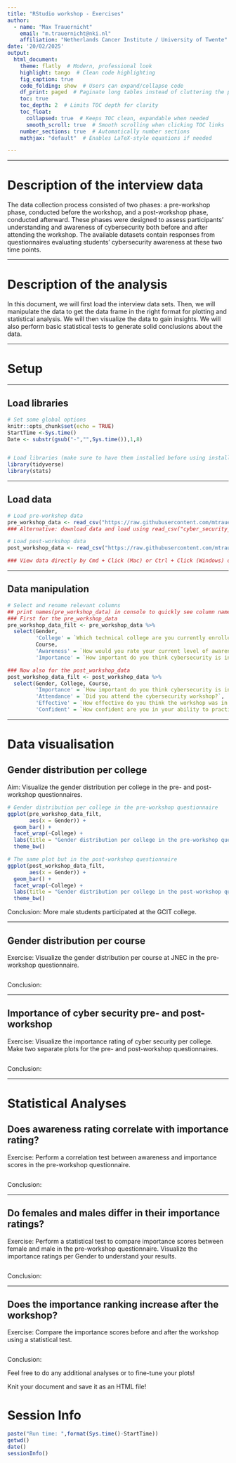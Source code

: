```yaml
---
title: "RStudio workshop - Exercises"
author: 
  - name: "Max Trauernicht"
    email: "m.trauernicht@nki.nl"
    affiliation: "Netherlands Cancer Institute / University of Twente"
date: '20/02/2025'
output: 
  html_document:
    theme: flatly  # Modern, professional look
    highlight: tango  # Clean code highlighting
    fig_caption: true
    code_folding: show  # Users can expand/collapse code
    df_print: paged  # Paginate long tables instead of cluttering the page
    toc: true
    toc_depth: 2  # Limits TOC depth for clarity
    toc_float: 
      collapsed: true  # Keeps TOC clean, expandable when needed
      smooth_scroll: true  # Smooth scrolling when clicking TOC links
    number_sections: true  # Automatically number sections
    mathjax: "default"  # Enables LaTeX-style equations if needed

---
```


---

# **Description of the interview data**
The data collection process consisted of two phases: a pre-workshop phase, conducted before the workshop, and a post-workshop phase, conducted afterward. These phases were designed to assess participants' understanding and awareness of cybersecurity both before and after attending the workshop. The available datasets contain responses from questionnaires evaluating students' cybersecurity awareness at these two time points.

---

# **Description of the analysis**
In this document, we will first load the interview data sets. Then, we will manipulate the data to get the data frame in the right format for plotting and statistical analysis. We will then visualize the data to gain insights. We will also perform basic statistical tests to generate solid conclusions about the data.

---

# **Setup**

---

## Load libraries
```r
# Set some global options
knitr::opts_chunk$set(echo = TRUE)
StartTime <-Sys.time()
Date <- substr(gsub("-","",Sys.time()),1,8) 


# Load libraries (make sure to have them installed before using install.packages("package_name"))
library(tidyverse)
library(stats)
```

---

## Load data

```r
# Load pre-workshop data
pre_workshop_data <- read_csv("https://raw.githubusercontent.com/mtrauernicht/RStudio_workshop/main/cyber_security_pre_workshop_data.csv")
### Alternative: download data and load using read_csv("cyber_security_pre_workshop.csv")

# Load post-workshop data
post_workshop_data <- read_csv("https://raw.githubusercontent.com/mtrauernicht/RStudio_workshop/main/cyber_security_post_workshop_data.csv")

### View data directly by Cmd + Click (Mac) or Ctrl + Click (Windows) on loaded object 
```

---

## Data manipulation

```r
# Select and rename relevant columns
## print names(pre_workshop_data) in console to quickly see column names
### First for the pre_workshop_data
pre_workshop_data_filt <- pre_workshop_data %>%
  select(Gender, 
         'College' = `Which technical college are you currently enrolled in?`,
         Course,
         'Awareness' = `How would you rate your current level of awareness and understanding of cybersecurity?`,
         'Importance' = `How important do you think cybersecurity is in today's digital age?`)

### Now also for the post_workshop_data
post_workshop_data_filt <- post_workshop_data %>%
  select(Gender, College, Course,
         'Importance' = `How important do you think cybersecurity is in today's digital age?`,
         'Attendance' = `Did you attend the cybersecurity workshop?`,
         'Effective' = `How effective do you think the workshop was in enhancing your understanding of cybersecurity?`,
         'Confident' = `How confident are you in your ability to practice good cybersecurity measures after attending the workshop?`)
```

---

# Data visualisation

## Gender distribution per college
Aim: Visualize the gender distribution per college in the pre- and post-workshop questionnaires.
```r
# Gender distribution per college in the pre-workshop questionnaire
ggplot(pre_workshop_data_filt,
       aes(x = Gender)) +
  geom_bar() +
  facet_wrap(~College) +
  labs(title = "Gender distribution per college in the pre-workshop questionnaire") +
  theme_bw()

# The same plot but in the post-workshop questionnaire
ggplot(post_workshop_data_filt,
       aes(x = Gender)) +
  geom_bar() +
  facet_wrap(~College) +
  labs(title = "Gender distribution per college in the post-workshop questionnaire") +
  theme_bw()
```
Conclusion: More male students participated at the GCIT college.

---

## Gender distribution per course
Exercise: Visualize the gender distribution per course at JNEC in the pre-workshop questionnaire.
```r

```
Conclusion: 

---

## Importance of cyber security pre- and post-workshop
Exercise: Visualize the importance rating of cyber security per college. Make two separate plots for the pre- and post-workshop questionnaires.
```r

```
Conclusion: 

---

# Statistical Analyses

## Does awareness rating correlate with importance rating?
Exercise: Perform a correlation test between awareness and importance scores in the pre-workshop questionnaire.
```r

```
Conclusion: 

---

## Do females and males differ in their importance ratings?
Exercise: Perform a statistical test to compare importance scores between female and male in the pre-workshop questionnaire. Visualize the importance ratings per Gender to understand your results. 
```r

```
Conclusion:

---

## Does the importance ranking increase after the workshop?
Exercise: Compare the importance scores before and after the workshop using a statistical test. 
```r

```
Conclusion:


Feel free to do any additional analyses or to fine-tune your plots!

Knit your document and save it as an HTML file!

# Session Info
```r
paste("Run time: ",format(Sys.time()-StartTime))
getwd()
date()
sessionInfo()
```

